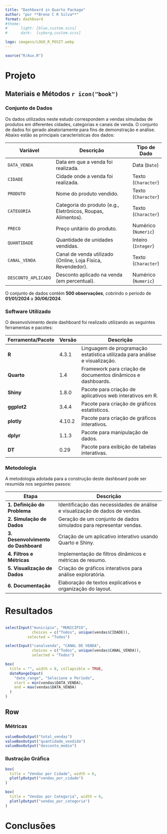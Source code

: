 ```yaml
---
title: "Dashboard in Quarto Package"
author: "por **Breno C R Silva**"
format: dashboard
#theme:
#      light: [blue,custom.scss]
#      dark:  [cyborg,custom.scss]

logo: imagens/LOGO_R_POSIT.webp
---
```


```r
source("R/Aux.R")
```

# Projeto

## Materiais e Métodos `r icon("book")`

### Conjunto de Dados

Os dados utilizados neste estudo correspondem a vendas simuladas de produtos em diferentes cidades, categorias e canais de venda. O conjunto de dados foi gerado aleatoriamente para fins de demonstração e análise. Abaixo estão as principais características dos dados:

| **Variável**          | **Descrição**                                                | **Tipo de Dado**    |
|-----------------------|--------------------------------------------------------------|---------------------|
| `DATA_VENDA`          | Data em que a venda foi realizada.                           | Data (`Date`)       |
| `CIDADE`              | Cidade onde a venda foi realizada.                           | Texto (`Character`) |
| `PRODUTO`             | Nome do produto vendido.                                     | Texto (`Character`) |
| `CATEGORIA`           | Categoria do produto (e.g., Eletrônicos, Roupas, Alimentos). | Texto (`Character`) |
| `PRECO`               | Preço unitário do produto.                                   | Numérico (`Numeric`)|
| `QUANTIDADE`          | Quantidade de unidades vendidas.                             | Inteiro (`Integer`) |
| `CANAL_VENDA`         | Canal de venda utilizado (Online, Loja Física, Revendedor).  | Texto (`Character`) |
| `DESCONTO_APLICADO`   | Desconto aplicado na venda (em percentual).                  | Numérico (`Numeric`)|

O conjunto de dados contém **500 observações**, cobrindo o período de **01/01/2024** a **30/06/2024**.

### Software Utilizado

O desenvolvimento deste dashboard foi realizado utilizando as seguintes ferramentas e pacotes:

| **Ferramenta/Pacote** | **Versão** | **Descrição**                                                               |
|-----------------------|------------|-----------------------------------------------------------------------------|
| **R**                 | 4.3.1      | Linguagem de programação estatística utilizada para análise e visualização. |
| **Quarto**            | 1.4        | Framework para criação de documentos dinâmicos e dashboards.                |
| **Shiny**             | 1.8.0      | Pacote para criação de aplicativos web interativos em R.                    |
| **ggplot2**           | 3.4.4      | Pacote para criação de gráficos estatísticos.                               |
| **plotly**            | 4.10.2     | Pacote para criação de gráficos interativos.                                |
| **dplyr**             | 1.1.3      | Pacote para manipulação de dados.                                           |
| **DT**                | 0.29       | Pacote para exibição de tabelas interativas.                                |


### Metodologia

A metodologia adotada para a construção deste dashboard pode ser resumida nos seguintes passos:

| **Etapa**                           | **Descrição**                                                                |
|-------------------------------------|------------------------------------------------------------------------------|
| **1. Definição do Problema**        | Identificação das necessidades de análise e visualização de dados de vendas. |
| **2. Simulação de Dados**           | Geração de um conjunto de dados simulados para representar vendas.           |
| **3. Desenvolvimento do Dashboard** | Criação de um aplicativo interativo usando Quarto e Shiny.                   |
| **4. Filtros e Métricas**           | Implementação de filtros dinâmicos e métricas de resumo.                     |
| **5. Visualização de Dados**        | Criação de gráficos interativos para análise exploratória.                   |
| **6. Documentação**                 | Elaboração de textos explicativos e organização do layout.

# Resultados

## {.sidebar}

```r
selectInput("municipio", "MUNICÍPIO",
            choices = c("Todos", unique(vendas$CIDADE)), 
          selected = "Todos")

selectInput("canalvenda", "CANAL DE VENDA",
            choices = c("Todos", unique(vendas$CANAL_VENDA)),
            selected = "Todos")

box(
  title = "", width = 8, collapsible = TRUE,
  dateRangeInput(
    "date_range", "Selecione o Período",
    start = min(vendas$DATA_VENDA),
    end = max(vendas$DATA_VENDA)
  )
)
```

## Row {height="40%"}

### Métricas

```r
valueBoxOutput("total_vendas")
valueBoxOutput("quantidade_vendida")
valueBoxOutput("desconto_medio")
```

### Ilustração Gráfica

```r
box(
  title = "Vendas por Cidade", width = 6,
  plotlyOutput("vendas_por_cidade")
)

box(
  title = "Vendas por Categoria", width = 6,
  plotlyOutput("vendas_por_categoria")
)
```


# Conclusões


